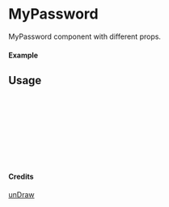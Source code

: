 
<Meta of={MyPassword} title="unDraw/MyPassword" />

# MyPassword

MyPassword component with different props.

#### Example

<Canvas of={MyPassword.Primary} />

## Usage

```ts
import { MyPassword } from "yadl-ui";

const Example = () => {
  return (
      <MyPassword />
  );
};

export default Example;
```

#### Credits
[unDraw](https://undraw.co/illustrations)
